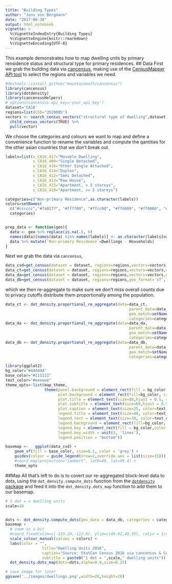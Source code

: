 ```yaml
---
title: "Building Types"
author: "Jens von Bergmann"
date: "2017-08-30"
output: html_notebook
vignette: >
  %\VignetteIndexEntry{Building Types}
  %\VignetteEngine{knitr::rmarkdown}
  %\VignetteEncoding{UTF-8}
---
```


This example demonstrates how to map dwelling units by primary rensidence status and structural type for primary residences.
## Data
First we grab the building data via [cancensus](https://github.com/mountainMath/cancensus), making use of the [CensusMapper API tool](https://censusmapper.ca/api/CA11) to select the regions and variables we need.
```r
#devtools::install_github("mountainmath/cancensus")
library(cancensus)
library(dotdensity)
library(cancensusHelpers)
# options(cancensus.api_key='your_api_key')
dataset='CA16'
regions=list(CSD="3520005")
vectors <- search_census_vectors("structural type of dwelling",dataset) %>%
  child_census_vectors(TRUE) %>%  
  pull(vector)
```

We choose the categories and colours we want to map and define a convenience function to rename the variables and compute the qantities for the other asian countries that we don't break out.
```r

labels=list(v_CA16_417="Movable Dwelling",                                  
            v_CA16_409="Single Detached",
            v_CA16_416="Other Single Attached",
            v_CA16_414="Duplex",
            v_CA16_412="Semi Detached",
            v_CA16_413="Row House",
            v_CA16_415="Apartment, < 5 storeys",
            v_CA16_410="Apartment, >= 5 storeys")

categories=c("Non-primary Residence",as.character(labels))
colors=setNames(
  c("#cccccc","#7a0177", "#ffff00", "#ffcc00", "#ff6600", "#ff0066", "#ff00ff", "#4dff4a", "#00ffff"),
  categories)


prep_data <- function(geo){
  data <- geo %>% replace(is.na(.), 0)
  names(data)[names(data) %in% names(labels)] <- as.character(labels[names(data)[names(data) %in% names(labels)]])
  data %>% mutate(`Non-primary Residence`=Dwellings - Households)
}
```


Next we grab the data via `cancensus`,
```r
data_csd=get_census(dataset = dataset, regions=regions,vectors=vectors,geo_format='sf',labels='short',level='CSD') %>% prep_data
data_ct=get_census(dataset = dataset, regions=regions,vectors=vectors,geo_format='sf',labels='short',level='CT') %>% prep_data
data_da=get_census(dataset = dataset, regions=regions,vectors=vectors,geo_format='sf',labels='short',level='DA') %>% prep_data
data_db=get_census(dataset = dataset, regions=regions,geo_format='sf',labels='short',level='DB')
```

which we then re-aggregate to make sure we don't miss overall counts due to privacy cutoffs distribute them
proportionally among the population.
```r
data_ct <- dot_density.proportional_re_aggregate(data=data_ct,
                                                      parent_data=data_csd,
                                                      geo_match=setNames("GeoUID","CSD_UID"),
                                                      categories=categories,base="Dwellings")
data_da <- dot_density.proportional_re_aggregate(data=data_da,
                                                      parent_data=data_ct,
                                                      geo_match=setNames("GeoUID","CT_UID"),
                                                      categories=categories,base="Dwellings")
data_db <- dot_density.proportional_re_aggregate(data=data_db,
                                                      parent_data=data_da,
                                                      geo_match=setNames("GeoUID","DA_UID"),
                                                      categories=categories,base="Dwellings")
```


```r
library(ggplot2)
bg_color="#444444"
base_color="#111111"
text_color="#eeeeee"
theme_opts<-list(map_theme,
                 theme(panel.background = element_rect(fill = bg_color, colour = NA),
                       plot.background = element_rect(fill=bg_color, size=1,linetype="solid",color=text_color),
                       plot.title = element_text(size=80,hjust = 0.5, color=text_color),
                       plot.subtitle = element_text(size=60,hjust = 0.5, color=text_color),
                       plot.caption = element_text(size=25, color=text_color),
                       legend.title = element_text(size=40, color=text_color),
                       legend.text = element_text(size=30, color=text_color),
                       legend.background = element_rect(fill=bg_color, size=1,linetype="solid",color=bg_color),
                       legend.key = element_rect(fill = bg_color,color = bg_color),
                       legend.key.width = unit(3, 'lines'),
                       legend.position = "bottom"))

basemap <-   ggplot(data_csd) +
    geom_sf(fill = base_color, size=0.1, color = 'grey') +
    guides(colour = guide_legend(nrow=2,override.aes = list(size=15))) +
    #coord_map(projection="lambert", lat0=49, lat=49.4) +
    theme_opts

```


##Map
All that's left to do is to covert our re-aggregated block-level data to dots, using the `dot_density.compute_dots`
function from the [`dotdensity` package]() and feed it into the `dot_density.dots_map` function to add them to
our basemap.
```r
# 1 dot = x dwelling units
scale=10


dots <- dot_density.compute_dots(geo_data = data_db, categories = categories, scale=scale)
basemap +
  # zoom in a bit
  #coord_fixed(xlim=c(-123.29,-122.6), ylim=c(49.02,49.35), ratio = 1/cos(49.2/180*pi)) +
  scale_colour_manual(values = colors) +
  labs(color = "",
                title="Dwelling Units 2016",
                caption="Source: StatCan Census 2016 via cancensus & CensusMapper.ca",
                subtitle = paste0("1 dot = ",scale," dwelling units")) + 
  dot_density.dots_map(dots=dots,alpha=0.9,size=0.25)

# save image for later
ggsave('../images/dwellings.png',width=26,height=26)
```

